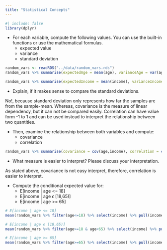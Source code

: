 ```yaml
---
title: "Statistical Concepts"
---
```


```r
#| include: false
library(dplyr)
```

* For each variable, compute the following values. You can use the built-in functions or use the mathematical formulas.
    + expected value
    + variance
    + standard deviation

```r
random_vars <- readRDS("../data/random_vars.rds")
random_vars %>% summarise(expectedAge = mean(age), varianceAge = var(age), stdAge = sd(age))
```

```r
random_vars %>% summarise(expectedIncome = mean(income), varianceIncome = var(income), stdIncome = sd(income))
```

* Explain, if it makes sense to compare the standard deviations.

No!, because standard deviation only represents how far the samples are from the sample-mean. Whereas, covariance is the measure of linear dependency, but it can not be compared easily. Correlation can have value form -1 to 1 and can be used instead to interpret the relationship between two quantities.

* Then, examine the relationship between both variables and compute:
    + covariance
    + correlation

```r
random_vars %>% summarise(covariance = cov(age,income), correlation = cor(age,income))
```

* What measure is easier to interpret? Please discuss your interpretation.

As stated above, covariance is not easy interpret, therefore, correlation is easier to interpret.

* Compute the conditional expected value for:
    + E[income | age <= 18]
    + E[income | age $\epsilon$ [18,65)]
    + E[income | age >= 65]
    
```r
# E[income | age <= 18]
mean(random_vars %>% filter(age<=18) %>% select(income) %>% pull(income))
```

```r
# E[income | age ϵ [18,65)]
mean(random_vars %>% filter(age>=18 & age<65) %>% select(income) %>% pull(income))
```

```r
# E[income | age >= 65]
mean(random_vars %>% filter(age>=65) %>% select(income) %>% pull(income))
```
